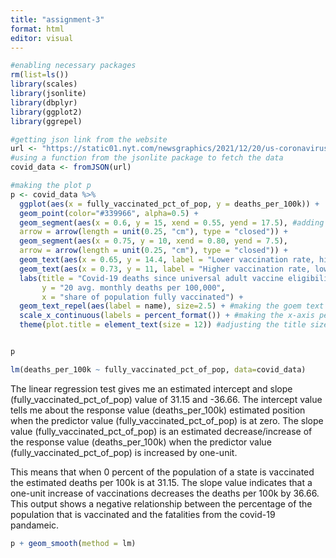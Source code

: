 ```yaml
---
title: "assignment-3"
format: html
editor: visual
---
```


```r
#enabling necessary packages
rm(list=ls()) 
library(scales)
library(jsonlite)
library(dbplyr)
library(ggplot2)
library(ggrepel)
```

```r
#getting json link from the website
url <- "https://static01.nyt.com/newsgraphics/2021/12/20/us-coronavirus-deaths-2021/ff0adde21623e111d8ce103fedecf7ffc7906264/scatter.json"
#using a function from the jsonlite package to fetch the data
covid_data <- fromJSON(url)
```

```r
#making the plot p
p <- covid_data %>%
  ggplot(aes(x = fully_vaccinated_pct_of_pop, y = deaths_per_100k)) + 
  geom_point(color="#339966", alpha=0.5) +
  geom_segment(aes(x = 0.6, y = 15, xend = 0.55, yend = 17.5), #adding the arrows
  arrow = arrow(length = unit(0.25, "cm"), type = "closed")) +
  geom_segment(aes(x = 0.75, y = 10, xend = 0.80, yend = 7.5), 
  arrow = arrow(length = unit(0.25, "cm"), type = "closed")) +
  geom_text(aes(x = 0.65, y = 14.4, label = "Lower vaccination rate, higher death rate"), size = 3, nudge_y = 0.25) +
  geom_text(aes(x = 0.73, y = 11, label = "Higher vaccination rate, lower death rate"), size = 3, nudge_y = 0.25) +
  labs(title = "Covid-19 deaths since universal adult vaccine eligibility compared with vaccination rates", 
       y = "20 avg. monthly deaths per 100,000",
       x = "share of population fully vaccinated") +
  geom_text_repel(aes(label = name), size=2.5) + #making the goem text names not overlap
  scale_x_continuous(labels = percent_format()) + #making the x-axis percent
  theme(plot.title = element_text(size = 12)) #adjusting the title size


p
```

```r
lm(deaths_per_100k ~ fully_vaccinated_pct_of_pop, data=covid_data)
```

The linear regression test gives me an estimated intercept and slope (fully_vaccinated_pct_of_pop) value of 31.15 and -36.66. The intercept value tells me about the response value (deaths_per_100k) estimated position when the predictor value (fully_vaccinated_pct_of_pop) is at zero. The slope value (fully_vaccinated_pct_of_pop) is an estimated decrease/increase of the response value (deaths_per_100k) when the predictor value (fully_vaccinated_pct_of_pop) is increased by one-unit.

This means that when 0 percent of the population of a state is vaccinated the estimated deaths per 100k is at 31.15. The slope value indicates that a one-unit increase of vaccinations decreases the deaths per 100k by 36.66. This output shows a negative relationship between the percentage of the population that is vaccinated and the fatalities from the covid-19 pandameic.

```r
p + geom_smooth(method = lm)
```
